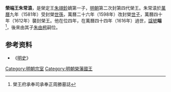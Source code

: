 '''榮端王朱常溒'''{{BD|？||1616年|catIdx=Z朱}}，是榮定王[[朱翊鉁|朱翊鉁]]嫡第一子，[[明朝|明朝]]第二次封第四代榮王。朱常溒於[[萬曆|萬曆]]九年（1581年）受封榮[[世孫|世孫]]，萬曆二十六年（1598年）改封榮[[世子|世子]]，萬曆四十年（1612年）襲封榮王。他在位四年，在萬曆四十四年（1616年）過世，[[諡號|諡號]]'''端'''<ref>榮王府承奉司承奉正周勝墓誌</ref>，後來由其子[[朱由枵|朱由枵]]嗣位。

==参考资料==
*《[[明史|明史]]》
{{reflist}}

{{s-start}}
{{s-bef|before=父定王[[朱翊鉁|朱翊鉁]]}}
{{s-ttl|title=[[明朝藩王列表_(榮王系)|明榮國國王]]|years=1612年－1616年}}
{{s-aft|after=子憲王[[朱由枵|朱由枵]]}}
{{end}}

[[Category:明朝宗室|Category:明朝宗室]]
[[Category:明朝榮藩國王|Category:明朝榮藩國王]]
